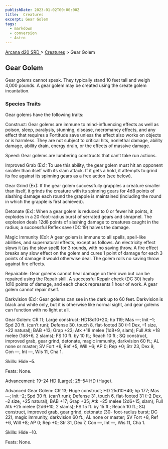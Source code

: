 ```yaml
---
publishDate: 2023-01-02T00:00:00Z
title:  Creatures
excerpt: Gear Golem
tags:
  - markdown
  - conversion
  - Astro
---
```


[ Arcana d20 SRD ](/#arcanaD20) > [ Creatures](arcana-d20-srd-creatures-index) > Gear Golem

##  Gear Golem

Gear golems cannot speak. They typically stand 10 feet tall and weigh 4,000
pounds. A gear golem may be created using the create golem incantation.

###  Species Traits

Gear golems have the following traits:

Construct: Gear golems are immune to mind-influencing effects as well as
poison, sleep, paralysis, stunning, disease, necromancy effects, and any
effect that requires a Fortitude save unless the effect also works on objects
or is harmless. They are not subject to critical hits, nonlethal damage,
ability damage, ability drain, energy drain, or the effects of massive damage.

Speed: Gear golems are lumbering constructs that can’t take run actions.

Improved Grab (Ex): To use this ability, the gear golem must hit an opponent
smaller than itself with its slam attack. If it gets a hold, it attempts to
grind its foe against its spinning gears as a free action (see below).

Gear Grind (Ex): If the gear golem successfully grapples a creature smaller
than itself, it grinds the creature with its spinning gears for 4d8 points of
slashing damage each round the grapple is maintained (including the round in
which the grapple is first achieved).

Detonate (Ex): When a gear golem is reduced to 0 or fewer hit points, it
explodes in a 20-foot-radius burst of serrated gears and shrapnel. The
explosion deals 12d8 points of slashing damage to creatures caught in the
radius; a successful Reflex save (DC 19) halves the damage.

Magic Immunity (Ex): A gear golem is immune to all spells, spell-like
abilities, and supernatural effects, except as follows. An electricity effect
slows it (as the slow spell) for 3 rounds, with no saving throw. A fire effect
breaks any slow effect on the golem and cures 1 point of damage for each 3
points of damage it would otherwise deal. The golem rolls no saving throw
against fire effects.

Repairable: Gear golems cannot heal damage on their own but can be repaired
using the Repair skill. A successful Repair check (DC 30) heals 1d10 points of
damage, and each check represents 1 hour of work. A gear golem cannot repair
itself.

Darkvision (Ex): Gear golems can see in the dark up to 60 feet. Darkvision is
black and white only, but it is otherwise like normal sight, and gear golems
can function with no light at all.

Gear Golem: CR 11; Large construct; HD18d10+20; hp 119; Mas —; Init –1; Spd 20
ft. (can’t run); Defense 30, touch 8, flat-footed 30 (–1 Dex, –1 size, +22
natural); BAB +13; Grap +23; Atk +18 melee (1d8+9, slam); Full Atk +18 melee
(1d8+6, 2 slams); FS 10 ft. by 10 ft.; Reach 10 ft.; SQ construct, improved
grab, gear grind, detonate, magic immunity, darkvision 60 ft.; AL none or
master; SV Fort +6, Ref +5, Will +6; AP 0; Rep +0; Str 23, Dex 9, Con —, Int
—, Wis 11, Cha 1.

Skills: Hide –5.

Feats: None.

Advancement: 19–24 HD (Large); 25–54 HD (Huge).

Advanced Gear Golem: CR 13; Huge construct; HD 25d10+40; hp 177; Mas —; Init
–2; Spd 30 ft. (can’t run); Defense 31, touch 6, flat-footed 31 (–2 Dex, –2
size, +25 natural); BAB +17; Grap +35; Atk +25 melee (2d6+15, slam); Full Atk
+25 melee (2d6+10, 2 slams); FS 15 ft. by 15 ft.; Reach 10 ft.; SQ construct,
improved grab, gear grind, detonate (30- foot-radius burst; DC 22), magic
immunity, darkvision 60 ft.; AL none or master; SV Fort +8, Ref +6, Will +8;
AP 0; Rep +0; Str 31, Dex 7, Con —, Int —, Wis 11, Cha 1.

Skills: Hide –10.

Feats: None.

